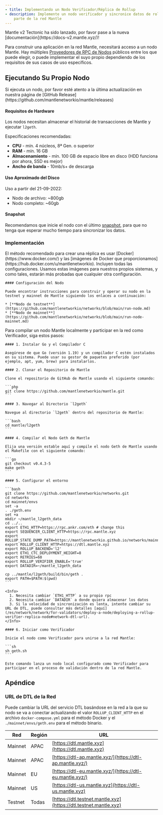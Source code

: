 ```yaml
---
- title: Implementando un Nodo Verificador/Réplica de Rollup
- description: Implemente un nodo verificador y sincronice datos de rollup como
    parte de la red Mantle
---
```


<Warning>
  Mantle v2 Tectonic ha sido lanzado, por favor pase a la nueva [documentación](https://docs-v2.mantle.xyz/)!
</Warning>

Para construir una aplicación en la red Mantle, necesitará acceso a un nodo Mantle. Hay múltiples [Proveedores de RPC de Nodos](/network/network/for-devs/resources-and-tooling/node-rpc-providers) públicos entre los que puede elegir, o puede implementar el suyo propio dependiendo de los requisitos de sus casos de uso específicos.

## Ejecutando Su Propio Nodo

<Warning>
  Si ejecuta un nodo, por favor esté atento a la última actualización en nuestra página de [GitHub Release](https://github.com/mantlenetworkio/mantle/releases)
</Warning>

#### **Requisitos de Hardware**

Los nodos necesitan almacenar el historial de transacciones de Mantle y ejecutar `l2geth`.

Especificaciones recomendadas:

* **CPU** - mín. 4 núcleos, 8ª Gen. o superior
* **RAM** - mín. 16 GB
* **Almacenamiento** - mín. 100 GB de espacio libre en disco (HDD funciona por ahora, SSD es mejor)
* **Ancho de banda** - 10mb/s+ de descarga

#### Uso Aproximado del Disco

Uso a partir del 21-09-2022:

* Nodo de archivo: \~800gb
* Nodo completo: \~60gb

#### Snapshot

Recomendamos que inicie el nodo con el último [snapshot](https://github.com/mantlenetworkio/networks/blob/main/run-node-mainnet.md#download-latest-snapshot-from-mantle), para que no tenga que esperar mucho tiempo para sincronizar los datos.

### Implementación

<Tabs>
  <Tab title="Ejecutando el nodo con Docker">
    El método recomendado para crear una réplica es usar [Docker](https://www.docker.com/) y las [imágenes de Docker que proporcionamos](https://hub.docker.com/u/mantlenetworkio). Incluyen todas las configuraciones. Usamos estas imágenes para nuestros propios sistemas, y como tales, estarán más probadas que cualquier otra configuración.

    #### Configuración del Nodo

    Puede encontrar instrucciones para construir y operar su nodo en la testnet y mainnet de Mantle siguiendo los enlaces a continuación:

    * [**Nodo de testnet**](https://github.com/mantlenetworkio/networks/blob/main/run-node.md)
    * [**Nodo de mainnet**](https://github.com/mantlenetworkio/networks/blob/main/run-node-mainnet.md)
  </Tab>

  <Tab title="Ejecutando el nodo desde el binario">
    Para compilar un nodo Mantle localmente y participar en la red como Verificador, siga estos pasos:

    #### 1. Instalar Go y el Compilador C

    Asegúrese de que Go (versión 1.19) y un compilador C estén instalados en su sistema. Puede usar su gestor de paquetes preferido (por ejemplo, apt, yum, brew) para instalarlos.

    #### 2. Clonar el Repositorio de Mantle

    Clone el repositorio de GitHub de Mantle usando el siguiente comando:

    ```php
    git clone https://github.com/mantlenetworkio/mantle.git
    ```

    #### 3. Navegar al Directorio `l2geth`

    Navegue al directorio `l2geth` dentro del repositorio de Mantle:

    ```bash
    cd mantle/l2geth
    ```

    #### 4. Compilar el Nodo Geth de Mantle

    Elija una versión estable aquí y compile el nodo Geth de Mantle usando el Makefile con el siguiente comando:

    ```go
    git checkout v0.4.3-5
    make geth
    ```

    #### 5. Configurar el entorno

    ```bash
    git clone https://github.com/mantlenetworkio/networks.git
    cd networks
    cd mainnet/envs
    set -a
    . ./geth.env
    set +a 
    mkdir ~/mantle_l2geth_data
    cd ../..
    export ETH1_HTTP=https://rpc.ankr.com/eth # change this
    export SEQUENCER_CLIENT_HTTP=https://rpc.mantle.xyz
    export ROLLUP_STATE_DUMP_PATH=https://mantlenetworkio.github.io/networks/mainnet/genesis.json
    export ROLLUP_CLIENT_HTTP=https://dtl.mantle.xyz
    export ROLLUP_BACKEND='l2'
    export ETH1_CTC_DEPLOYMENT_HEIGHT=8
    export RETRIES=60
    export ROLLUP_VERIFIER_ENABLE='true'
    export DATADIR=~/mantle_l2geth_data

    cp ../mantle/l2geth/build/bin/geth .
    export PATH=$PATH:$(pwd)
    ```

    <Info>
      1. Necesita cambiar `ETH1_HTTP` a su propio rpc
      2. Necesita cambiar `DATADIR` a donde quiera almacenar los datos
      3. Si la velocidad de sincronización es lenta, intente cambiar su URL de DTL, puede consultar más detalles [aquí](/es/network/network/for-validators/deploy-a-node/deploying-a-rollup-verifier-replica-node#network-dtl-url).
    </Info>

    #### 6. Iniciar como Verificador

    Inicie el nodo como Verificador para unirse a la red Mantle:

    ```sh
    sh geth.sh
    ```

    Este comando lanza un nodo local configurado como Verificador para participar en el proceso de validación dentro de la red Mantle.
  </Tab>
</Tabs>

## Apéndice

### URL de DTL de la Red

Puede cambiar la URL del servicio DTL basándose en la red a la que su nodo se va a conectar actualizando el valor `ROLLUP_CLIENT_HTTP` en el archivo `docker-compose.yml` para el método Docker y el `./mainnet/envs/geth.env` para el método binario.

| Red     | Región | URL                                                              |
| ------- | ------ | ---------------------------------------------------------------- |
| Mainnet | APAC   | [https://dtl.mantle.xyz](https://dtl.mantle.xyz)                 |
| Mainnet | APAC   | [https://dtl-ap.mantle.xyz/](https://dtl-ap.mantle.xyz/)         |
| Mainnet | EU     | [https://dtl-eu.mantle.xyz/](https://dtl-eu.mantle.xyz/)         |
| Mainnet | US     | [https://dtl-us.mantle.xyz](https://dtl-us.mantle.xyz)           |
| Testnet | Todas  | [https://dtl.testnet.mantle.xyz](https://dtl.testnet.mantle.xyz) |
